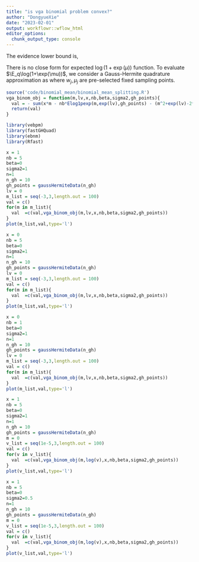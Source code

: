 ```yaml
---
title: "is vga binomial problem convex?"
author: "DongyueXie"
date: "2023-02-01"
output: workflowr::wflow_html
editor_options:
  chunk_output_type: console
---
```


The evidence lower bound is,
\begin{equation}
    \begin{split}
        F(\bar\mu,v_\mu) =  x\bar\mu - n\E_q\log(1+\exp(\mu)) - \frac{\bar\mu^2+v_\mu - 2\bar\mu\beta}{2\sigma^2} + \frac{1}{2}\log v_\mu + \text{const}.
    \end{split}
\end{equation}

There is no close form for expected $\log(1+\exp(\mu))$ function. To evaluate $\E_q\log(1+\exp(\mu))$, we consider a Gauss-Hermite quadrature approximation as 
\begin{equation}
\begin{split}
       \E\log(1+\exp(\mu)) &= \int \frac{1}{\sqrt{\pi}}\exp(-\mu^2)\log(1+\exp(\sqrt{2v_\mu}\mu+\bar\mu))d\mu
       \\
       &\approx \frac{1}{\sqrt{\pi}} \sum_j w_j \log(1+\exp(\sqrt{2v_\mu}\mu_j+\bar\mu)),
\end{split}
\end{equation}
where $w_j,\mu_j$ are pre-selected fixed sampling points.


```r
source('code/binomial_mean/binomial_mean_splitting.R')
vga_binom_obj = function(m,lv,x,nb,beta,sigma2,gh_points){
  val = - sum(x*m - nb*Elog1pexp(m,exp(lv),gh_points) - (m^2+exp(lv)-2*m*beta)/2/sigma2 + lv/2)
  return(val)
}
```

```r
library(vebpm)
library(fastGHQuad)
library(ebnm)
library(Rfast)
```

```r
x = 1
nb = 5
beta=0
sigma2=1
n=1
n_gh = 10
gh_points = gaussHermiteData(n_gh)
lv = 0
m_list = seq(-3,3,length.out = 100)
val = c()
for(m in m_list){
  val  =c(val,vga_binom_obj(m,lv,x,nb,beta,sigma2,gh_points))
}
plot(m_list,val,type='l')
```

```r
x = 0
nb = 5
beta=0
sigma2=1
n=1
n_gh = 10
gh_points = gaussHermiteData(n_gh)
lv = 0
m_list = seq(-3,3,length.out = 100)
val = c()
for(m in m_list){
  val  =c(val,vga_binom_obj(m,lv,x,nb,beta,sigma2,gh_points))
}
plot(m_list,val,type='l')
```

```r
x = 0
nb = 1
beta=0
sigma2=1
n=1
n_gh = 10
gh_points = gaussHermiteData(n_gh)
lv = 0
m_list = seq(-3,3,length.out = 100)
val = c()
for(m in m_list){
  val  =c(val,vga_binom_obj(m,lv,x,nb,beta,sigma2,gh_points))
}
plot(m_list,val,type='l')
```


```r
x = 1
nb = 5
beta=0
sigma2=1
n=1
n_gh = 10
gh_points = gaussHermiteData(n_gh)
m = 0
v_list = seq(1e-5,3,length.out = 100)
val = c()
for(v in v_list){
  val  =c(val,vga_binom_obj(m,log(v),x,nb,beta,sigma2,gh_points))
}
plot(v_list,val,type='l')
```

```r
x = 1
nb = 5
beta=0
sigma2=0.5
n=1
n_gh = 10
gh_points = gaussHermiteData(n_gh)
m = 0
v_list = seq(1e-5,3,length.out = 100)
val = c()
for(v in v_list){
  val  =c(val,vga_binom_obj(m,log(v),x,nb,beta,sigma2,gh_points))
}
plot(v_list,val,type='l')
```
